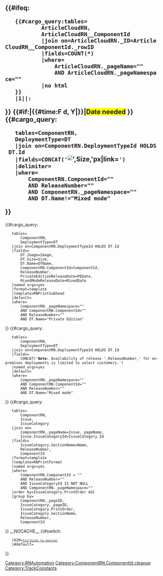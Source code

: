 <includeonly><!-- 

	Creating section heading

--><h2>
{{#ifeq:
	{{#cargo_query:tables=
			ArticleCloudRN,
			ArticleCloudRN__ComponentId
			|join on=ArticleCloudRN._ID=ArticleCloudRN__ComponentId._rowID
			|fields=COUNT(*)
			|where=
				ArticleCloudRN._pageName="{{FULLPAGENAME}}" 
				AND ArticleCloudRN._pageNamespace="{{NAMESPACENUMBER}}"
			|no html
	}}
	|1||{{{ComponentName|}}}:
}} {{#if:{{{ReleaseDate|}}}|{{#time:F d, Y|{{{ReleaseDate|}}}}}|<span style="background-color:yellow">Date needed</span>
}}<!--

	DeplomymentType icons after RN heading

-->{{#cargo_query:
	tables=ComponentRN,
	DeploymentType=DT
	|join on=ComponentRN.DeploymentTypeId HOLDS DT.Id
	|fields=CONCAT('[[File:',DT.Image,'|',Size,'px|link=]]')
	|delimiter=
	|where=
		ComponentRN.ComponentId="{{{Component|}}}"
		AND ReleaseNumber="{{{ReleaseNumber|}}}" 
		AND ComponentRN._pageNamespace="{{NAMESPACENUMBER}}"
		AND DT.Name!="Mixed mode"
}}</h2><!-- 

	adding anchor div for linking to RN entry 

-->{{AnchorDiv|{{{ComponentName|}}}-{{{ReleaseNumber|}}}}}<!-- 

	printing subheading to indicate private edition or mixed mode release info 
	IMPORTANT: This query includes hard-coded value for DeploymentType.Name-

-->{{#cargo_query:
	tables=
		ComponentRN,
		DeploymentType=DT
	|join on=ComponentRN.DeploymentTypeId HOLDS DT.Id
	|fields=
		DT.Image=Image,
		DT.Size=Size,
		DT.Name=DTName,
		ComponentRN.ComponentId=ComponentId,
		ReleaseNumber,
		PrivateEditionReleaseDate=PEDate,
		MixedModeReleaseDate=MixedDate
	|named args=yes
	|format=template
	|template=RNPrintSubhead
	|default=
	|where=
		ComponentRN._pageNamespace="{{NAMESPACENUMBER}}"  
		AND ComponentRN.ComponentId="{{{Component|}}}"
		AND ReleaseNumber="{{{ReleaseNumber|}}}" 
		AND DT.Name="Private Edition"
}}<!--

	special handling for on-premises pages tagged with mixed MixedMode

-->{{#cargo_query:
	tables=
		ComponentRN,
		DeploymentType=DT
	|join on=ComponentRN.DeploymentTypeId HOLDS DT.Id
	|fields=
		CONCAT('<b>Note</b>: Availability of release ',ReleaseNumber,' for on-premises deployments is limited to select customers.')
	|named args=yes
	|default=
	|where=
		ComponentRN._pageNamespace="{{NAMESPACENUMBER}}"  
		AND ComponentRN.ComponentId="{{{Component|}}}"
		AND ReleaseNumber="{{{ReleaseNumber|}}}" 
		AND DT.Name="Mixed mode"
}}<!-- 

	printing out the list of Issues according to their IssueCategory

-->{{#cargo_query:
	tables=
		ComponentRN,
		Issue,
		IssueCategory
	|join on=
		ComponentRN._pageName=Issue._pageName,
		Issue.IssueCategoryId=IssueCategory.Id
	|fields=
		IssueCategory.SectionName=Name,
		ReleaseNumber,
		ComponentId
	|format=template
	|template=RNPrintFormat
	|named args=yes
	|where=
		ComponentRN.ComponentId = "{{{Component|}}}" 
		AND ReleaseNumber="{{{ReleaseNumber|}}}" 
		AND IssueCategoryId IS NOT NULL 
		AND ComponentRN._pageNamespace="{{NAMESPACENUMBER}}"
	|order by=IssueCategory.PrintOrder ASC
	|group by=
		ComponentRN._pageID,
		IssueCategory._pageID,
		IssueCategory.PrintOrder,
		IssueCategory.SectionName,
		ReleaseNumber,
		ComponentId
}}<!--

	supressing cache for this page

-->__NOCACHE__<!--

	adding link to the base unit RN in draft pages includeonly

-->{{#switch:{{NAMESPACENUMBER}}
	|620=<span style="font-size:80%">[[{{{Page|}}}|(Link to source)]]</span>
	|#default=
}}</includeonly><!--

	setting categories for this page, including TrackConstants as this page includes some hard-coded values
--><noinclude>[[Category:RNAutomation]][[Category:ComponentRN.ComponentId cleanup]][[Category:TrackConstants]]</noinclude>